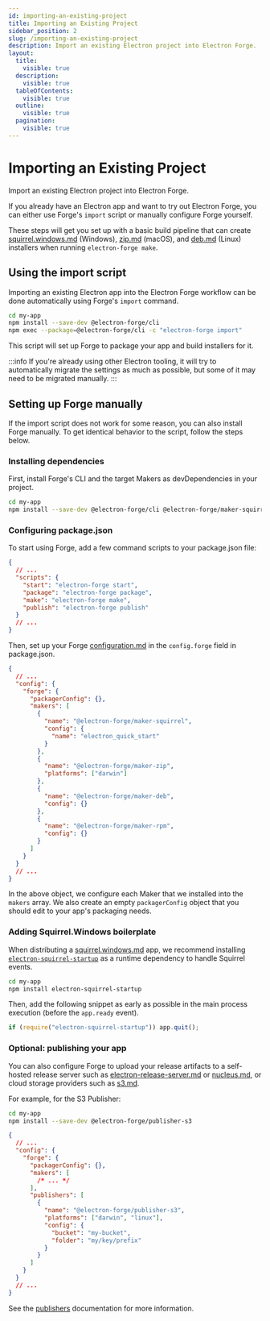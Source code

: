 ```yaml
---
id: importing-an-existing-project
title: Importing an Existing Project
sidebar_position: 2
slug: /importing-an-existing-project
description: Import an existing Electron project into Electron Forge.
layout:
  title:
    visible: true
  description:
    visible: true
  tableOfContents:
    visible: true
  outline:
    visible: true
  pagination:
    visible: true
---
```


# Importing an Existing Project

Import an existing Electron project into Electron Forge.

If you already have an Electron app and want to try out Electron Forge, you can either use Forge's `import` script or manually configure Forge yourself.

These steps will get you set up with a basic build pipeline that can create [squirrel.windows.md](config/makers/squirrel.windows.md "mention") (Windows), [zip.md](config/makers/zip.md "mention") (macOS), and [deb.md](config/makers/deb.md "mention") (Linux) installers when running `electron-forge make`.

## Using the import script

Importing an existing Electron app into the Electron Forge workflow can be done automatically using Forge's `import` command.

```bash
cd my-app
npm install --save-dev @electron-forge/cli
npm exec --package=@electron-forge/cli -c "electron-forge import"
```

This script will set up Forge to package your app and build installers for it.

:::info
If you're already using other Electron tooling, it will try to automatically migrate the settings as much as possible, but some of it may need to be migrated manually.
:::

## Setting up Forge manually

If the import script does not work for some reason, you can also install Forge manually. To get identical behavior to the script, follow the steps below.

### Installing dependencies

First, install Forge's CLI and the target Makers as devDependencies in your project.

```bash
cd my-app
npm install --save-dev @electron-forge/cli @electron-forge/maker-squirrel @electron-forge/maker-deb @electron-forge/maker-zip
```

### Configuring package.json

To start using Forge, add a few command scripts to your package.json file:

```json title="package.json"
{
  // ...
  "scripts": {
    "start": "electron-forge start",
    "package": "electron-forge package",
    "make": "electron-forge make",
    "publish": "electron-forge publish"
  }
  // ...
}
```

Then, set up your Forge [configuration.md](config/configuration.md "mention") in the `config.forge` field in package.json.

```json title="package.json"
{
  // ...
  "config": {
    "forge": {
      "packagerConfig": {},
      "makers": [
        {
          "name": "@electron-forge/maker-squirrel",
          "config": {
            "name": "electron_quick_start"
          }
        },
        {
          "name": "@electron-forge/maker-zip",
          "platforms": ["darwin"]
        },
        {
          "name": "@electron-forge/maker-deb",
          "config": {}
        },
        {
          "name": "@electron-forge/maker-rpm",
          "config": {}
        }
      ]
    }
  }
  // ...
}
```

In the above object, we configure each Maker that we installed into the `makers` array. We also create an empty `packagerConfig` object that you should edit to your app's packaging needs.

### Adding Squirrel.Windows boilerplate

When distributing a [squirrel.windows.md](config/makers/squirrel.windows.md "mention") app, we recommend installing [`electron-squirrel-startup`](https://github.com/mongodb-js/electron-squirrel-startup) as a runtime dependency to handle Squirrel events.

```bash
cd my-app
npm install electron-squirrel-startup
```

Then, add the following snippet as early as possible in the main process execution (before the `app.ready` event).

```js title="main.js"
if (require("electron-squirrel-startup")) app.quit();
```

### Optional: publishing your app

You can also configure Forge to upload your release artifacts to a self-hosted release server such as [electron-release-server.md](config/publishers/electron-release-server.md "mention") or [nucleus.md](config/publishers/nucleus.md "mention"), or cloud storage providers such as [s3.md](config/publishers/s3.md "mention").

For example, for the S3 Publisher:

```bash
cd my-app
npm install --save-dev @electron-forge/publisher-s3
```

```json title="package.json"
{
  // ...
  "config": {
    "forge": {
      "packagerConfig": {},
      "makers": [
        /* ... */
      ],
      "publishers": [
        {
          "name": "@electron-forge/publisher-s3",
          "platforms": ["darwin", "linux"],
          "config": {
            "bucket": "my-bucket",
            "folder": "my/key/prefix"
          }
        }
      ]
    }
  }
  // ...
}
```

See the [publishers](config/publishers/ "mention") documentation for more information.

